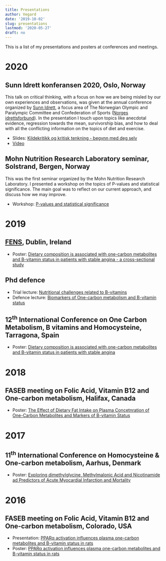 ```yaml
---
title: Presentations
author: Vegard
date: '2019-10-02'
slug: presentations
lastmod: '2020-05-27'
draft: no
---
```


This is a list of my presentations and posters at conferences and meetings. 

# 2020

## Sunn Idrett konferansen 2020, Oslo, Norway

This talk on critical thinking, with a focus on how we are being misled by our own experiences and observations, was given at the annual conference organized by [Sunn Idrett](https://sunnidrett.no/), a focus area of The Norwegian Olympic and Paralympic Committee and Confederation of Sports ([Norges idrettsforbund](https://www.idrettsforbundet.no/)). In the presentation I touch upon topics like anecdotal evidence, regression towards the mean, survivorship bias, and how to deal with all the conflicting information on the topics of diet and exercise. 

- Slides: [Kildekritikk og kritisk tenkning - begynn med deg selv](/contributions/presentations/sunnidrett_2020.pdf)
- [Video](https://sunnidrett.no/se-opptakene-fra-sunn-idrett-konferansen-2020/)

## Mohn Nutrition Research Laboratory seminar, Solstrand, Bergen, Norway

This was the first seminar organized by the Mohn Nutrition Research Laboratory. I presented a workshop on the topics of P-values and statistical significance. The main goal was to reflect on our current approach, and discuss how we may improve.

- Workshop: [P-values and statistical significance](/contributions/presentations/significance_workshop_2020.pdf)

# 2019

## [FENS](http://www.fens2019.org/), Dublin, Ireland

- Poster: [Dietary composition is associated with one-carbon metabolites and B-vitamin status in patients with stable angina - a cross-sectional study](/contributions/posters/FENS2019.pdf)

## Phd defence

- Trial lecture: [Nutritional challenges related to  B-vitamins](/contributions/presentations/PhD_triallecture_04102019.pdf)
- Defence lecture: [Biomarkers of One-carbon metabolism and B-vitamin status](/contributions/presentations/PhD_defence_04102019.pdf)


## 12^th^ International Conference on One Carbon Metabolism, B vitamins and Homocysteine, Tarragona, Spain

- Poster: [Dietary composition is associated with one-carbon metabolites and B-vitamin status in patients with stable angina](/contributions/posters/Homocysteine2019.pdf)

# 2018

## FASEB meeting on Folic Acid, Vitamin B12 and One-carbon metabolism, Halifax, Canada

- Poster: [The Effect of Dietary Fat Intake on Plasma Concetnration of One-Carbon Metabolites and Markers of B-vitamin Status](/contributions/posters/FASEB2018.pdf)

# 2017

## 11^th^ International Conference on Homocysteine  & One-carbon metabolism, Aarhus, Denmark

- Poster: [Exploring dimethylglycine, Methylmalonic Acid and Nicotinamide ad Predictors of Acute Myocardial Infarction and Mortality](/contributions/posters/Homocysteine2017.pdf)

# 2016

## FASEB meeting on Folic Acid, Vitamin B12 and One-carbon metabolism, Colorado, USA

- Presentation: [PPAR&alpha; activation influences plasma one-carbon metabolites and B-vitamin status in rats](/contributions/presentations/FASEB2016.pdf)
- Poster: [PPAR&alpha; activation influences plasma one-carbon metabolites and B-vitamin status in rats](/contributions/posters/FASEB2016.pdf)